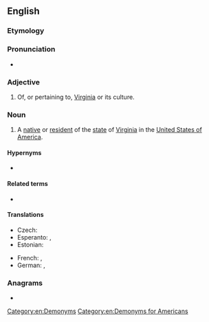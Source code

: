 ==English==

===Etymology===
{{suffix|Virginia|an|lang=en}}

===Pronunciation===
* {{rhymes|ɪnjən|lang=en}}

===Adjective===
{{en-adj|-}}

# Of, or pertaining to, [[Virginia]] or its culture.

===Noun===
{{en-noun}}

# A [[native]] or [[resident]] of the [[state]] of [[Virginia]] in the [[United States of America]].

====Hypernyms====
* {{l|en|American}}

====Related terms====
* {{l|en|West Virginian}}

====Translations====
{{trans-top|resident of Virginia}}
* Czech: {{t|cs|Virgiňan|m}}
* Esperanto: {{t|eo|virgino}} {{qualifier|man or woman}}, {{t|eo|virginino}} {{qualifier|woman}}
* Estonian: {{t|et|virginialane}}
{{trans-mid}}
* French: {{t+|fr|Virginien|m}}, {{t+|fr|Virginienne|f}}
* German: {{t|de|Virginianer|m}}, {{t|de|Virginianerin|f}}
{{trans-bottom}}

===Anagrams===
* {{anagrams|en|a=agiiinnrv|Irvingian}}

[[Category:en:Demonyms]]
[[Category:en:Demonyms for Americans]]